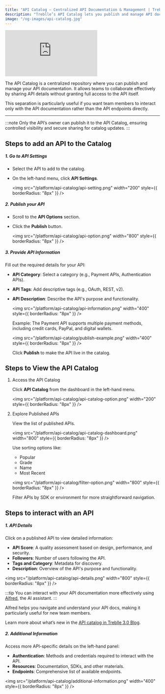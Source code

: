 ```yaml
---
title: "API Catalog – Centralized API Documentation & Management | Treblle Docs"
description: "Treblle’s API Catalog lets you publish and manage API documentation in a centralized repository. Organize APIs, share details, and collaborate without exposing endpoints."
image: "/og-images/api-catalog.jpg"
---
```


<iframe class="w-full aspect-[16/9]" src="https://www.youtube.com/embed/7tzyNXE3LK0?si=-ABsHymuCvC27x_2" title="YouTube video player" frameborder="0" allow="accelerometer; autoplay; clipboard-write; encrypted-media; gyroscope; picture-in-picture; web-share" referrerpolicy="strict-origin-when-cross-origin" allowfullscreen></iframe>

The API Catalog is a centralized repository where you can publish and manage your API documentation. It allows teams to collaborate effectively by sharing API details without granting full access to the API itself.

This separation is particularly useful if you want team members to interact only with the API documentation rather than the API endpoints directly.

---

:::note
Only the API’s owner can publish it to the API Catalog, ensuring controlled visibility and secure sharing for catalog updates.
:::

## Steps to add an API to the Catalog

##### 1. Go to API Settings

- Select the API to add to the catalog.
- On the left-hand menu, click **API Settings**.

  <img
    src="/platform/api-catalog/api-setting.png"
    width="200"
    style={{ borderRadius: "8px" }}
  />

##### 2. Publish your API

- Scroll to the **API Options** section.
- Click the **Publish** button.

  <img
    src="/platform/api-catalog/api-option.png"
    width="800"
    style={{ borderRadius: "8px" }}
  />

##### 3. Provide API Information

Fill out the required details for your API:

- **API Category**: Select a category (e.g., Payment APIs, Authentication APIs).
- **API Tags**: Add descriptive tags (e.g., OAuth, REST, v2).
- **API Description**: Describe the API's purpose and functionality.

  <img
    src="/platform/api-catalog/api-information.png"
    width="400"
    style={{ borderRadius: "8px" }}
  />

  Example:
  The Payment API supports multiple payment methods, including credit cards, PayPal, and digital wallets.

  <img
    src="/platform/api-catalog/publish-example.png"
    width="400"
    style={{ borderRadius: "8px" }}
  />

  Click **Publish** to make the API live in the catalog.

## Steps to View the API Catalog

1. Access the API Catalog

   Click **API Catalog** from the dashboard in the left-hand menu.

   <img
     src="/platform/api-catalog/api-catalog-option.png"
     width="200"
     style={{ borderRadius: "8px" }}
   />

2. Explore Published APIs

   View the list of published APIs.

   <img
     src="/platform/api-catalog/api-catalog-dashboard.png"
     width="800"
     style={{ borderRadius: "8px" }}
   />

     Use sorting options like:

     - Popular
     - Grade
     - Name
     - Most Recent

     <img
       src="/platform/api-catalog/filter-option.png"
       width="800"
       style={{ borderRadius: "8px" }}
     />

     Filter APIs by SDK or environment for more straightforward navigation.

## Steps to interact with an API

##### 1. API Details

Click on a published API to view detailed information:

- **API Score**: A quality assessment based on design, performance, and security.
- **Followers**: Number of users following the API.
- **Tags and Category**: Metadata for discovery.
- **Description**: Overview of the API's purpose and functionality.

<img
  src="/platform/api-catalog/api-details.png"
  width="800"
  style={{ borderRadius: "8px" }}
/>

:::tip
You can interact with your API documentation more effectively using <a href="https://treblle.com/product/alfred" target="_blank" rel="noopener noreferrer"> Alfred</a>, the AI assistant.
:::

Alfred helps you navigate and understand your API docs, making it particularly useful for new team members. 

Learn more about what’s new in the <a href="https://blog.treblle.com/whats-new-treblle-3-0-api-catalog/" target="_blank" rel="noopener noreferrer">API catalog in Treblle 3.0 Blog</a>.

##### 2. Additional Information

Access more API-specific details on the left-hand panel:

- **Authentication**: Methods and credentials required to interact with the API.
- **Resources**: Documentation, SDKs, and other materials.
- **Endpoints**: Comprehensive list of available endpoints.

<img
  src="/platform/api-catalog/additional-information.png"
  width="400"
  style={{ borderRadius: "8px" }}
/>
